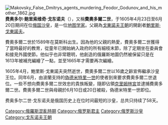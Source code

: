 {{unreferenced|time=2012-2-7}} 
[[File:Makovsky_False_Dmitrys_agents_murdering_Feodor_Godunov_and_his_mother_1862.jpg|thumb]]'''费奥多尔·鲍里索维奇·戈东诺夫'''（{{bd|1589年||1605年|6月20日|catIdx=F}}），又稱'''費奧多爾二世'''，于1605年4月23日至6月20日期间在位[[俄罗斯沙皇国|俄国]][[沙皇|沙皇]]，是一位[[地图学家|地图学家]]。父親為[[戈東諾夫王朝|戈東諾夫王朝]]的開創者[[鲍里斯·费奥多罗维奇·戈东诺夫|鮑里斯·戈東諾夫]]。

費奧多爾二世於1589年在莫斯科出生。因為他的父親的熱愛，費奧多爾二世獲得了當時最好的教育，從童年已開始納入政府的所有細枝末節，除了定期坐在委員會和接見外國使節。他似乎也非常聰明，他創造的俄羅斯地圖仍然被保留只是在1613年被補充編繪了一點，並至1665年才需要再次編繪。

1605年4月，鮑里斯·戈東諾夫突然逝世，費奧多爾二世以16歲之齡宣佈繼承沙皇王位。同年6月，由波蘭支持的[[偽德米特里一世|偽德米特里一世]]的使者到來要求費奧多爾二世退位。一些不想向費奧多爾二世效忠的貴族叛變，隨即佔領[[克里姆林宮|克里姆林宮]]並逮捕費奧多爾二世。費奧多爾二世與母親於6月10日或20日被殺，偽德米特里一世即位。

费奥多尔二世·戈东诺夫是俄国历史上在位时间最短的沙皇，总共只持续了58天。

{{start box}}
{{s-hou|[[戈東諾夫王朝|戈東諾夫王朝]]||1589年|1605年|6月20日}}
{{s-reg|}}
{{s-before|[[鲍里斯·费奥多罗维奇·戈东诺夫|鮑里斯·戈東諾夫]]}}
{{s-title|[[俄羅斯沙皇國|俄羅斯沙皇國]][[俄罗斯君主列表|沙皇]]|1605年}}
{{s-after|[[偽德米特里一世|偽德米特里一世]]}}
{{end box}}

{{俄罗斯君主}}
{{Authority control}}
[[Category:俄羅斯混亂時期|Category:俄羅斯混亂時期]]
[[Category:俄罗斯君主|Category:俄罗斯君主]]
[[Category:俄罗斯沙皇|Category:俄罗斯沙皇]]
[[Category:戈东诺夫王朝|Category:戈东诺夫王朝]]
